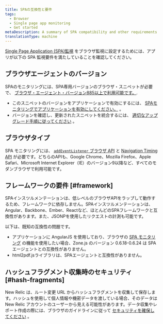 ```yaml
---
title: SPAの互換性と要件
tags:
  - Browser
  - Single page app monitoring
  - Get started
metaDescription: A summary of SPA compatibility and other requirements for browser.
translationType: machine
---
```


[Single Page Application (SPA)監視](/docs/browser/single-page-app-monitoring/get-started/add-apps-single-page-app-monitoring) をブラウザ監視に設定するためには、アプリが以下の SPA 監視要件を満たしていることを確認してください。

## ブラウザエージェントのバージョン

SPAのモニタリングには、SPA専用バージョンのブラウザ・スニペットが必要で、 [ブラウザ・エージェント・バージョン885以上で利用可能です。](/docs/release-notes/new-relic-browser-release-notes/browser-agent-release-notes).

* このスニペットのバージョンをアプリケーションで有効にするには、 [SPAモニタリングでアプリケーションを有効にしてください。](/docs/browser/single-page-app-monitoring/get-started/add-apps-single-page-app-monitoring) 。
* バージョンを確認し、更新されたスニペットを統合するには、 [適切なアップグレード手順に従ってください](/docs/browser/new-relic-browser/installation-configuration/upgrading-browser-agent) 。

## ブラウザタイプ

SPA モニタリングには、 [`addEventListener` ブラウザ API](https://developer.mozilla.org/en-US/docs/Web/API/EventTarget/addEventListener) と [Navigation Timing API](/docs/browser/new-relic-browser/browser-agent-apis/navigation-timing-api) が必要です。どちらのAPIも、Google Chrome、Mozilla Firefox、Apple Safari、Microsoft Internet Explorer（IE）のバージョン9以降など、すべてのモダンブラウザで利用可能です。

## フレームワークの要件 [#framework]

SPAインスツルメンテーションは、低レベルのブラウザAPIをラップして動作するため、フレームワークに依存しません。SPAインスツルメンテーションは、Angular、Backbone、Ember、Reactなど、ほとんどのSPAフレームワークと互換性があります。また、JSONPを使用したリクエストの計測も可能です。

以下は、既知の互換性の問題です。

* アプリケーションに AngularJS を使用しており、ブラウザの [SPA モニタリング](/docs/browser/single-page-app-monitoring/get-started/welcome-single-page-app-monitoring) の機能を使用したい場合、Zone.js のバージョン 0.6.18-0.6.24 は SPA エージェントとの互換性がありません。
* html2pdf.jsライブラリは、SPAエージェントと互換性がありません。

## ハッシュフラグメント収集時のセキュリティ [#hash-fragments]

New Relic は、ルート変更 URL からハッシュフラグメントを収集して保存します。ハッシュを使用して個人情報や機密データを渡している場合、そのデータは New Relic アカウントのユーザーから見える可能性があります。データ収集やレポート作成の際には、ブラウザのガイドラインに従って [セキュリティを確保してください](/docs/browser/new-relic-browser/performance-quality/security-new-relic-browser) 。
